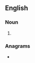 ==English==

===Noun===
{{en-noun}}

# {{alternative spelling of|en|smarty}}

===Anagrams===
* {{anagrams|en|a=aeimrst|AIRMETs|Artemis|Reitsma|Ritsema|Ter Sami|imarets|maestri|maister|maistre|mariets|masrite|mirates|misrate}}